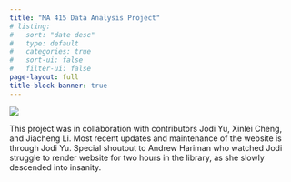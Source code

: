 ```yaml
---
title: "MA 415 Data Analysis Project"
# listing:
#   sort: "date desc"
#   type: default
#   categories: true
#   sort-ui: false
#   filter-ui: false
page-layout: full
title-block-banner: true
---
```


![](images/datascience-hero.jpg)

This project was in collaboration with contributors Jodi Yu, Xinlei Cheng, and Jiacheng Li. Most recent updates and maintenance of the website is through Jodi Yu. Special shoutout to Andrew Hariman who watched Jodi struggle to render website for two hours in the library, as she slowly descended into insanity.
